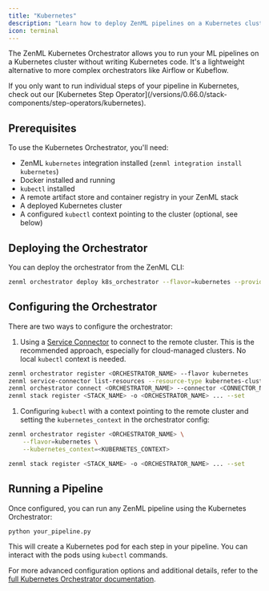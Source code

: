 ```yaml
---
title: "Kubernetes"
description: "Learn how to deploy ZenML pipelines on a Kubernetes cluster."
icon: terminal
---
```


The ZenML Kubernetes Orchestrator allows you to run your ML pipelines on a Kubernetes cluster without writing Kubernetes code. It's a lightweight alternative to more complex orchestrators like Airflow or Kubeflow.

<Info>
If you only want to run individual steps of your pipeline in Kubernetes, check out our [Kubernetes Step Operator](/versions/0.66.0/stack-components/step-operators/kubernetes).
</Info>

## Prerequisites

To use the Kubernetes Orchestrator, you'll need:

* ZenML `kubernetes` integration installed (`zenml integration install kubernetes`)
* Docker installed and running
* `kubectl` installed
* A remote artifact store and container registry in your ZenML stack
* A deployed Kubernetes cluster
* A configured `kubectl` context pointing to the cluster (optional, see below)

## Deploying the Orchestrator

You can deploy the orchestrator from the ZenML CLI:

```bash
zenml orchestrator deploy k8s_orchestrator --flavor=kubernetes --provider=
```

## Configuring the Orchestrator

There are two ways to configure the orchestrator:

1. Using a [Service Connector](/versions/0.66.0/how-to/auth-management/service-connectors-guide) to connect to the remote cluster. This is the recommended approach, especially for cloud-managed clusters. No local `kubectl` context is needed.

```bash
zenml orchestrator register <ORCHESTRATOR_NAME> --flavor kubernetes
zenml service-connector list-resources --resource-type kubernetes-cluster -e
zenml orchestrator connect <ORCHESTRATOR_NAME> --connector <CONNECTOR_NAME>
zenml stack register <STACK_NAME> -o <ORCHESTRATOR_NAME> ... --set
```

1. Configuring `kubectl` with a context pointing to the remote cluster and setting the `kubernetes_context` in the orchestrator config:

```bash
zenml orchestrator register <ORCHESTRATOR_NAME> \
    --flavor=kubernetes \
    --kubernetes_context=<KUBERNETES_CONTEXT>

zenml stack register <STACK_NAME> -o <ORCHESTRATOR_NAME> ... --set
```

## Running a Pipeline

Once configured, you can run any ZenML pipeline using the Kubernetes Orchestrator:

```bash
python your_pipeline.py
```

This will create a Kubernetes pod for each step in your pipeline. You can interact with the pods using `kubectl` commands.

For more advanced configuration options and additional details, refer to the [full Kubernetes Orchestrator documentation](/versions/0.66.0/stack-components/orchestrators/kubernetes).
